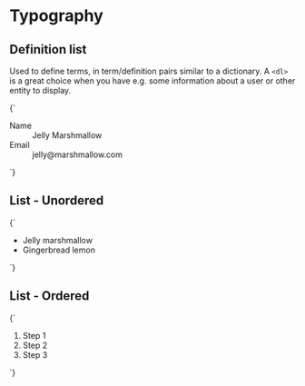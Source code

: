 
<Meta title="Base/Typography/Lists" />

# Typography

## Definition list

Used to define terms, in term/definition pairs similar to a dictionary. A `<dl>` is a great choice when you have e.g. some information about a user or other entity to display.

<Canvas>
  <Story name="dl">
    {`
      <dl>
        <div>
          <dt>Name</dt>
          <dd>Jelly Marshmallow</dd>
        </div>
        <div>
          <dt>Email</dt>
          <dd>jelly@marshmallow.com</dd>
        </div>
      </dl>
    `}
  </Story>
</Canvas>

## List - Unordered

<Canvas>
  <Story name="ul">
    {`
      <ul>
        <li>Jelly marshmallow</li>
        <li>Gingerbread lemon</li>
      </ul>
    `}
  </Story>
</Canvas>

## List - Ordered

<Canvas>
  <Story name="ol">
    {`
      <ol>
        <li>Step 1</li>
        <li>Step 2</li>
        <li>Step 3</li>
      </ol>
    `}
  </Story>
</Canvas>
